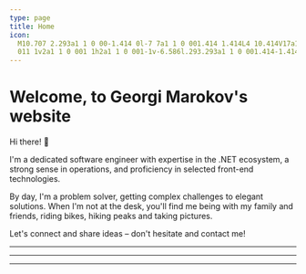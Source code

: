 ```yaml
---
type: page
title: Home
icon:
  M10.707 2.293a1 1 0 00-1.414 0l-7 7a1 1 0 001.414 1.414L4 10.414V17a1 1 0 001 1h2a1 1 0 001-1v-2a1 1 0 011-1h2a1 1 0
  011 1v2a1 1 0 001 1h2a1 1 0 001-1v-6.586l.293.293a1 1 0 001.414-1.414l-7-7z
---
```




<h1 className="!mb-0 m-page-heading">Welcome, to Georgi Marokov's website</h1>

Hi there! 👋

I'm a dedicated software engineer with expertise in the .NET ecosystem, a strong sense in operations, and proficiency in
selected front-end technologies.

By day, I'm a problem solver, getting complex challenges to elegant solutions. When I'm not at the desk, you'll find me
being with my family and friends, riding bikes, hiking peaks and taking pictures.

Let's connect and share ideas – don't hesitate and contact me!

<hr className="border m-border my-8" />

<div className="grid">
  <LatestBlogs />
  <hr className="m-border my-8" />
  <LatestProjects />
  <hr className="m-border my-8" />
  <LatestHobbies />
</div>
